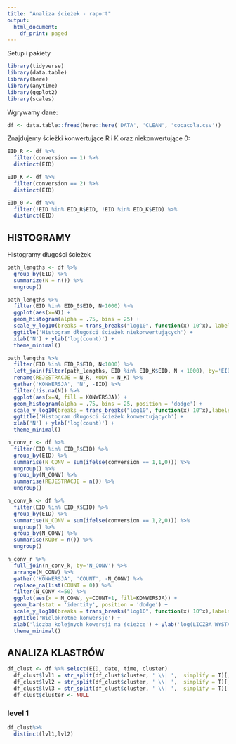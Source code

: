```yaml
---
title: "Analiza ścieżek - raport"
output:
  html_document:
    df_print: paged
---
```


Setup i pakiety
```r
library(tidyverse)
library(data.table)
library(here)
library(anytime)
library(ggplot2)
library(scales)
```


Wgrywamy dane:
```r
df <- data.table::fread(here::here('DATA', 'CLEAN', 'cocacola.csv'))
```

Znajdujemy ścieżki konwertujące R i K oraz niekonwertujące 0:

```r
EID_R <- df %>%
  filter(conversion == 1) %>%
  distinct(EID)

EID_K <- df %>%
  filter(conversion == 2) %>%
  distinct(EID)

EID_0 <- df %>%
  filter(!EID %in% EID_R$EID, !EID %in% EID_K$EID) %>%
  distinct(EID)
```

## HISTOGRAMY

Histogramy długości ścieżek
```r
path_lengths <- df %>%
  group_by(EID) %>%
  summarize(N = n()) %>%
  ungroup()
```
```r
path_lengths %>%
  filter(EID %in% EID_0$EID, N<1000) %>%
  ggplot(aes(x=N)) +
  geom_histogram(alpha = .75, bins = 25) +
  scale_y_log10(breaks = trans_breaks("log10", function(x) 10^x), labels = trans_format("log10", math_format(10^.x))) +
  ggtitle('Histogram długości ścieżek niekonwertujących') +
  xlab('N') + ylab('log(count)') +
  theme_minimal()
```



```r
path_lengths %>%
  filter(EID %in% EID_R$EID, N<1000) %>%
  left_join(filter(path_lengths, EID %in% EID_K$EID, N < 1000), by='EID', suffix = c('_R', '_K')) %>%
  rename(REJESTRACJE = N_R, KODY = N_K) %>%
  gather('KONWERSJA', 'N', -EID) %>%
  filter(!is.na(N)) %>%
  ggplot(aes(x=N, fill = KONWERSJA)) +
  geom_histogram(alpha = .75, bins = 25, position = 'dodge') +
  scale_y_log10(breaks = trans_breaks("log10", function(x) 10^x),labels = trans_format("log10", math_format(10^.x))) +
  ggtitle('Histogram długości ścieżek konwertujących') +
  xlab('N') + ylab('log(count)') +
  theme_minimal()
```


```r
n_conv_r <- df %>%
  filter(EID %in% EID_R$EID) %>%
  group_by(EID) %>%
  summarise(N_CONV = sum(ifelse(conversion == 1,1,0))) %>%
  ungroup() %>%
  group_by(N_CONV) %>%
  summarise(REJESTRACJE = n()) %>%
  ungroup()

n_conv_k <- df %>%
  filter(EID %in% EID_K$EID) %>%
  group_by(EID) %>%
  summarise(N_CONV = sum(ifelse(conversion == 1,2,0))) %>%
  ungroup() %>%
  group_by(N_CONV) %>%
  summarise(KODY = n()) %>%
  ungroup()

n_conv_r %>%
  full_join(n_conv_k, by='N_CONV') %>%
  arrange(N_CONV) %>%
  gather('KONWERSJA', 'COUNT', -N_CONV) %>%
  replace_na(list(COUNT = 0)) %>%
  filter(N_CONV <=50) %>%
  ggplot(aes(x = N_CONV, y=COUNT+1, fill=KONWERSJA)) +
  geom_bar(stat = 'identity', position = 'dodge') +
  scale_y_log10(breaks = trans_breaks("log10", function(x) 10^x),labels = trans_format("log10", math_format(10^.x))) +
  ggtitle('Wielokrotne konwersje') +
  xlab('liczba kolejnych kowersji na ścieżce') + ylab('log(LICZBA WYSTĄPIEŃ)') +
  theme_minimal()
```

## ANALIZA KLASTRÓW

```r
df_clust <- df %>% select(EID, date, time, cluster)
  df_clust$lvl1 = str_split(df_clust$cluster, ' \\| ',  simplify = T)[,1]
  df_clust$lvl2 = str_split(df_clust$cluster, ' \\| ',  simplify = T)[,2]
  df_clust$lvl3 = str_split(df_clust$cluster, ' \\| ',  simplify = T)[,3]
  df_clust$cluster <- NULL
```


### level 1

```r
df_clust%>%
  distinct(lvl1,lvl2)

```

